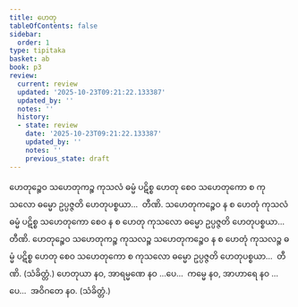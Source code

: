 ```yaml
---
title: ဟေတု
tableOfContents: false
sidebar:
  order: 1
type: tipitaka
basket: ab
book: p3
review:
  current: review
  updated: '2025-10-23T09:21:22.133387'
  updated_by: ''
  notes: ''
  history:
  - state: review
    date: '2025-10-23T09:21:22.133387'
    updated_by: ''
    notes: ''
    previous_state: draft
---
```



<ReviewStatus review={frontmatter.review} showDetails={true} />

<HypothesisAnnotation frontmatter={frontmatter} />

<DynamicBreadcrumb />

<Division number="47" book="p3" e="ch" v="39" p="336">

<Paragraph number="1362" book="p3">
ဟေတုဉ္စေဝ သဟေတုကဉ္စ ကုသလံ ဓမ္မံ ပဋိစ္စ ဟေတု စေဝ သဟေတုကော စ ကုသလော ဓမ္မော ဥပ္ပဇ္ဇတိ ဟေတုပစ္စယာ…  တီဏိ.
</Paragraph>

<Paragraph number="1363" book="p3">
သဟေတုကဉ္စေဝ န စ ဟေတုံ ကုသလံ ဓမ္မံ ပဋိစ္စ သဟေတုကော စေဝ န စ ဟေတု ကုသလော ဓမ္မော ဥပ္ပဇ္ဇတိ ဟေတုပစ္စယာ…  တီဏိ.
</Paragraph>

<Paragraph number="1364" book="p3">
ဟေတုဉ္စေဝ သဟေတုကဉ္စ ကုသလဉ္စ သဟေတုကဉ္စေဝ န စ ဟေတုံ ကုသလဉ္စ ဓမ္မံ ပဋိစ္စ ဟေတု စေဝ သဟေတုကော စ ကုသလော ဓမ္မော ဥပ္ပဇ္ဇတိ ဟေတုပစ္စယာ…  တီဏိ. (သံခိတ္တံ.)
</Paragraph>

</Division>
<Division number="48" book="p3" e="ch" v="39" p="337">

<Paragraph number="1365" book="p3">
ဟေတုယာ နဝ, အာရမ္မဏေ နဝ …ပေ…  ကမ္မေ နဝ, အာဟာရေ နဝ …ပေ…  အဝိဂတေ နဝ. (သံခိတ္တံ.)
</Paragraph>
</Division>